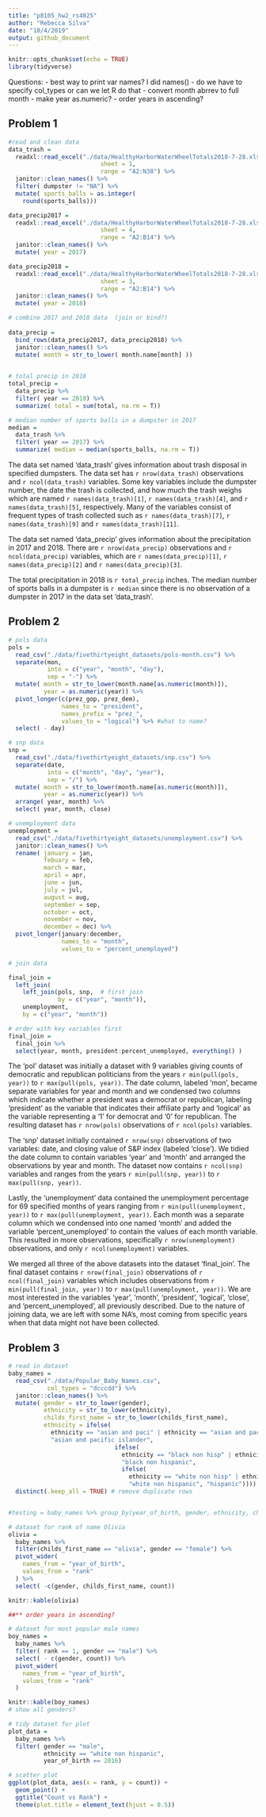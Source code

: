 ```yaml
---
title: "p8105_hw2_rs4025"
author: "Rebecca Silva"
date: "10/4/2019"
output: github_document
---
```


```r
knitr::opts_chunk$set(echo = TRUE)
library(tidyverse)
```

Questions: 
- best way to print var names? I did names()
- do we have to specify col_types or can we let R do that 
- convert month abrrev to full month 
- make year as.numeric?
- order years in ascending?

## Problem 1 

```r
#read and clean data
data_trash = 
  readxl::read_excel("./data/HealthyHarborWaterWheelTotals2018-7-28.xlsx", 
                          sheet = 1,
                          range = "A2:N38") %>%
  janitor::clean_names() %>%
  filter( dumpster != "NA") %>% 
  mutate( sports_balls = as.integer(
    round(sports_balls)))

data_precip2017 = 
  readxl::read_excel("./data/HealthyHarborWaterWheelTotals2018-7-28.xlsx", 
                          sheet = 4,
                          range = "A2:B14") %>% 
  janitor::clean_names() %>%
  mutate( year = 2017)

data_precip2018 = 
  readxl::read_excel("./data/HealthyHarborWaterWheelTotals2018-7-28.xlsx", 
                          sheet = 3,
                          range = "A2:B14") %>% 
  janitor::clean_names() %>%
  mutate( year = 2018)
```

```r
# combine 2017 and 2018 data  (join or bind?)
  
data_precip = 
  bind_rows(data_precip2017, data_precip2018) %>%
  janitor::clean_names() %>% 
  mutate( month = str_to_lower( month.name[month] ))
  
```

```r
# total precip in 2018
total_precip = 
  data_precip %>%
  filter( year == 2018) %>% 
  summarize( total = sum(total, na.rm = T))

# median number of sports balls in a dumpster in 2017
median = 
  data_trash %>% 
  filter( year == 2017) %>% 
  summarize( median = median(sports_balls, na.rm = T))
```


The data set named 'data_trash' gives information about trash disposal in specified dumpsters. The data set has `r nrow(data_trash)` observations and `r ncol(data_trash)` variables. Some key variables include the dumpster number, the date the trash is collected, and how much the trash weighs which are named `r names(data_trash)[1]`, `r names(data_trash)[4]`, and `r names(data_trash)[5]`, respectively. Many of the variables consist of frequent types of trash collected such as `r names(data_trash)[7]`, `r names(data_trash)[9]` and `r names(data_trash)[11]`.

The data set named 'data_precip' gives information about the precipitation in 2017 and 2018. There are `r nrow(data_precip)` observations and `r ncol(data_precip)` variables, which are `r names(data_precip)[1]`, `r names(data_precip)[2]` and `r names(data_precip)[3]`.

The total precipitation in 2018 is `r total_precip` inches. The median number of sports balls in a dumpster is `r median` since there is no observation of a dumpster in 2017 in the data set 'data_trash'. 

## Problem 2

```r
# pols data
pols = 
  read_csv("./data/fivethirtyeight_datasets/pols-month.csv") %>% 
  separate(mon, 
           into = c("year", "month", "day"), 
           sep = "-") %>% 
  mutate( month = str_to_lower(month.name[as.numeric(month)]),
          year = as.numeric(year)) %>% 
  pivot_longer(c(prez_gop, prez_dem), 
               names_to = "president", 
               names_prefix = "prez_", 
               values_to = "logical") %>% #what to name?
  select( - day)

```


```r
# snp data
snp = 
  read_csv("./data/fivethirtyeight_datasets/snp.csv") %>% 
  separate(date, 
           into = c("month", "day", "year"), 
           sep = "/") %>% 
  mutate( month = str_to_lower(month.name[as.numeric(month)]),
          year = as.numeric(year)) %>% 
  arrange( year, month) %>% 
  select( year, month, close)

```

```r
# unemployment data 
unemployment = 
  read_csv("./data/fivethirtyeight_datasets/unemployment.csv") %>% 
  janitor::clean_names() %>% 
  rename( january = jan, 
          febuary = feb, 
          march = mar,
          april = apr, 
          june = jun,
          july = jul,
          august = aug, 
          september = sep, 
          october = oct, 
          november = nov, 
          december = dec) %>% 
  pivot_longer(january:december, 
               names_to = "month", 
               values_to = "percent_unemployed") 
```


```r
# join data 

final_join = 
  left_join(
    left_join(pols, snp,  # first join 
              by = c("year", "month")), 
    unemployment, 
    by = c("year", "month"))

# order with key variables first
final_join = 
  final_join %>% 
  select(year, month, president:percent_unemployed, everything() )

```


The 'pol' dataset was initially a dataset with 9 variables giving counts of democratic and republican politicians from the years `r min(pull(pols, year))` to `r max(pull(pols, year))`. The date column, labeled 'mon', became separate variables for year and month and we condensed two columns which indicate whether a president was a democrat or republican, labeling 'president' as the variable that indicates their affiliate party and 'logical' as the variable representing a '1' for democrat and '0' for republican. The resulting dataset has `r nrow(pols)` observations of `r ncol(pols)` variables. 

The 'snp' dataset initially contained `r nrow(snp)` observations of two variables: date, and closing value of S&P index (labeled 'close'). We tidied the date column to contain variables 'year' and 'month' and arranged the observations by year and month. The dataset now contains `r ncol(snp)` variables and ranges from the years `r min(pull(snp, year))` to `r max(pull(snp, year))`. 

Lastly, the 'unemployment' data contained the unemployment percentage for 69 specified months of years ranging from `r min(pull(unemployment, year))` to `r max(pull(unemployment, year))`. Each month was a separate column which we condensed into one named 'month' and added the variable 'percent_unemployed' to contain the values of each month variable. This resulted in more observations, specifically `r nrow(unemployment)` observations, and only `r ncol(unemployment)` variables. 

We merged all three of the above datasets into the dataset 'final_join'. The final dataset contains `r nrow(final_join)` observations of `r ncol(final_join)` variables which includes observations from `r min(pull(final_join, year))` to `r max(pull(unemployment, year))`. We are most interested in the variables 'year', 'month', 'president', 'logical', 'close', and 'percent_unemployed', all previously described. Due to the nature of joining data, we are left with some NA's, most coming from specific years when that data might not have been collected. 

## Problem 3 

```r
# read in dataset 
baby_names = 
  read_csv("./data/Popular_Baby_Names.csv", 
           col_types = "dcccdd") %>% 
  janitor::clean_names() %>% 
  mutate( gender = str_to_lower(gender), 
          ethnicity = str_to_lower(ethnicity), 
          childs_first_name = str_to_lower(childs_first_name),
          ethnicity = ifelse( 
            ethnicity == "asian and paci" | ethnicity == "asian and pacific islander", 
            "asian and pacific islander", 
                              ifelse( 
                                ethnicity == "black non hisp" | ethnicity == "black non hispanic", 
                                "black non hispanic", 
                                ifelse( 
                                  ethnicity == "white non hisp" | ethnicity == "white non hispanic" , 
                                  "white non hispanic", "hispanic")))) %>% 
  distinct(.keep_all = TRUE) # remove duplicate rows 


#testing = baby_names %>% group_by(year_of_birth, gender, ethnicity, childs_first_name, count, rank)%>% summarize( total = n())

```


```r
# dataset for rank of name Olivia 
olivia = 
  baby_names %>% 
  filter(childs_first_name == "olivia", gender == "female") %>% 
  pivot_wider(
    names_from = "year_of_birth", 
    values_from = "rank"
  ) %>% 
  select( -c(gender, childs_first_name, count))

knitr::kable(olivia)

##** order years in ascending?
```

```r
# dataset for most popular male names 
boy_names = 
  baby_names %>% 
  filter( rank == 1, gender == "male") %>% 
  select( - c(gender, count)) %>% 
  pivot_wider(
    names_from = "year_of_birth", 
    values_from = "rank"
  )

knitr::kable(boy_names)
# show all genders?
```


```r
# tidy dataset for plot 
plot_data = 
  baby_names %>% 
  filter( gender == "male", 
          ethnicity == "white non hispanic",
          year_of_birth == 2016)

# scatter plot 
ggplot(plot_data, aes(x = rank, y = count)) + 
  geom_point() + 
  ggtitle("Count vs Rank") +
  theme(plot.title = element_text(hjust = 0.5))
```

